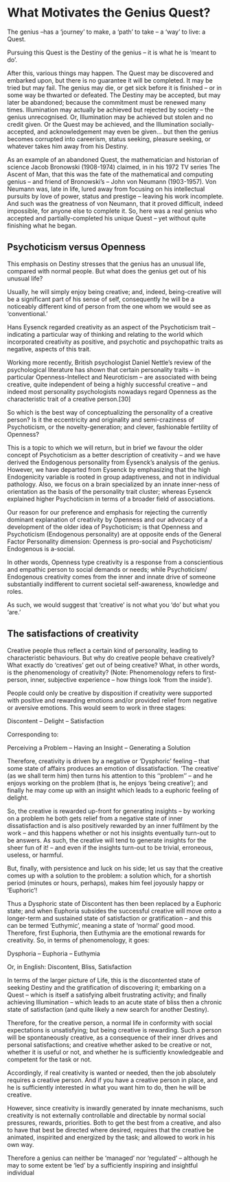 # What Motivates the Genius Quest?


The genius –has a ‘journey’ to make, a ‘path’ to take – a ‘way’ to live: a Quest.

Pursuing this Quest is the Destiny of the genius – it is what he is ‘meant to do’.

After this, various things may happen. The Quest may be discovered and embarked upon, but there is no guarantee it will be completed. It may be tried but may fail. The genius may die, or get sick before it is finished – or in some way be thwarted or defeated. The Destiny may be accepted, but may later be abandoned; because the commitment must be renewed many times. Illumination may actually be achieved but rejected by society – the genius unrecognised. Or, Illumination may be achieved but stolen and no credit given. Or the Quest may be achieved, and the Illumination socially-accepted, and acknowledgement may even be given… but then the genius becomes corrupted into careerism, status seeking, pleasure seeking, or whatever takes him away from his Destiny.

As an example of an abandoned Quest, the mathematician and historian of science Jacob Bronowski (1908-1974) claimed, in in his 1972 TV series The Ascent of Man, that this was the fate of the mathematical and computing genius – and friend of Bronowski’s – John von Neumann (1903-1957). Von Neumann was, late in life, lured away from focusing on his intellectual pursuits by love of power, status and prestige – leaving his work incomplete. And such was the greatness of von Neumann, that it proved difficult, indeed impossible, for anyone else to complete it. So, here was a real genius who accepted and partially-completed his unique Quest – yet without quite finishing what he began.

## Psychoticism versus Openness

This emphasis on Destiny stresses that the genius has an unusual life, compared with normal people. But what does the genius get out of his unusual life?

Usually, he will simply enjoy being creative; and, indeed, being-creative will be a significant part of his sense of self, consequently he will be a noticeably different kind of person from the one whom we would see as ‘conventional.’

Hans Eysenck regarded creativity as an aspect of the Psychoticism trait – indicating a particular way of thinking and relating to the world which incorporated creativity as positive, and psychotic and psychopathic traits as negative, aspects of this trait.

Working more recently, British psychologist Daniel Nettle’s review of the psychological literature has shown that certain personality traits – in particular Openness-Intellect and Neuroticism – are associated with being creative, quite independent of being a highly successful creative – and indeed most personality psychologists nowadays regard Openness as the characteristic trait of a creative person.[30]

So which is the best way of conceptualizing the personality of a creative person? Is it the eccentricity and originality and semi-craziness of Psychoticism, or the novelty-generation; and clever, fashionable fertility of Openness?

This is a topic to which we will return, but in brief we favour the older concept of Psychoticism as a better description of creativity – and we have derived the Endogenous personality from Eysenck’s analysis of the genius. However, we have departed from Eysenck by emphasizing that the high Endogenicity variable is rooted in group adaptiveness, and not in individual pathology. Also, we focus on a brain specialized by an innate inner-ness of orientation as the basis of the personality trait cluster; whereas Eysenck explained higher Psychoticism in terms of a broader field of associations.

Our reason for our preference and emphasis for rejecting the currently dominant explanation of creativity by Openness and our advocacy of a development of the older idea of Psychoticism; is that Openness and Psychoticism (Endogenous personality) are at opposite ends of the General Factor Personality dimension: Openness is pro-social and Psychoticism/ Endogenous is a-social.

In other words, Openness type creativity is a response from a conscientious and empathic person to social demands or needs; while Psychoticism/ Endogenous creativity comes from the inner and innate drive of someone substantially indifferent to current societal self-awareness, knowledge and roles.

As such, we would suggest that ‘creative’ is not what you ‘do’ but what you ‘are.’

## The satisfactions of creativity

Creative people thus reflect a certain kind of personality, leading to characteristic behaviours. But why do creative people behave creatively? What exactly do ‘creatives’ get out of being creative? What, in other words, is the phenomenology of creativity? (Note: Phenomenology refers to first-person, inner, subjective experience – how things look ‘from the inside’).

People could only be creative by disposition if creativity were supported with positive and rewarding emotions and/or provided relief from negative or aversive emotions. This would seem to work in three stages:

Discontent – Delight – Satisfaction

Corresponding to:

Perceiving a Problem – Having an Insight – Generating a Solution

Therefore, creativity is driven by a negative or ‘Dysphoric’ feeling – that some state of affairs produces an emotion of dissatisfaction. ‘The creative’ (as we shall term him) then turns his attention to this ‘‘problem’’ – and he enjoys working on the problem (that is, he enjoys ‘being creative’); and finally he may come up with an insight which leads to a euphoric feeling of delight.

So, the creative is rewarded up-front for generating insights – by working on a problem he both gets relief from a negative state of inner dissatisfaction and is also positively rewarded by an inner fulfilment by the work – and this happens whether or not his insights eventually turn-out to be answers. As such, the creative will tend to generate insights for the sheer fun of it! – and even if the insights turn-out to be trivial, erroneous, useless, or harmful.

But, finally, with persistence and luck on his side; let us say that the creative comes up with a solution to the problem: a solution which, for a shortish period (minutes or hours, perhaps), makes him feel joyously happy or ‘Euphoric’!

Thus a Dysphoric state of Discontent has then been replaced by a Euphoric state; and when Euphoria subsides the successful creative will move onto a longer-term and sustained state of satisfaction or gratification – and this can be termed ‘Euthymic’, meaning a state of ‘normal’ good mood. Therefore, first Euphoria, then Euthymia are the emotional rewards for creativity.
So, in terms of phenomenology, it goes:

Dysphoria – Euphoria – Euthymia

Or, in English: Discontent, Bliss, Satisfaction

In terms of the larger picture of Life, this is the discontented state of seeking Destiny and the gratification of discovering it; embarking on a Quest – which is itself a satisfying albeit frustrating activity; and finally achieving Illumination – which leads to an acute state of bliss then a chronic state of satisfaction (and quite likely a new search for another Destiny).

Therefore, for the creative person, a normal life in conformity with social expectations is unsatisfying; but being creative is rewarding. Such a person will be spontaneously creative, as a consequence of their inner drives and personal satisfactions; and creative whether asked to be creative or not, whether it is useful or not, and whether he is sufficiently knowledgeable and competent for the task or not.

Accordingly, if real creativity is wanted or needed, then the job absolutely requires a creative person. And if you have a creative person in place, and he is sufficiently interested in what you want him to do, then he will be creative.

However, since creativity is inwardly generated by innate mechanisms, such creativity is not externally controllable and directable by normal social pressures, rewards, priorities. Both to get the best from a creative, and also to have that best be directed where desired, requires that the creative be animated, inspirited and energized by the task; and allowed to work in his own way.

Therefore a genius can neither be ‘managed’ nor ‘regulated’ – although he may to some extent be ‘led’ by a sufficiently inspiring and insightful individual

